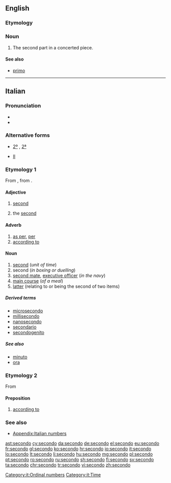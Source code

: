 ==English==

===Etymology===
{{etyl|it|en}}

===Noun===
{{en-noun}}

# {{context|music|lang=en}} The second part in a concerted piece.

====See also====
* [[primo]]

{{Webster 1913}}

----

==Italian==
{{ordinalbox|it|1st|2nd|3rd|primo|terzo|card=due}}

===Pronunciation===
* {{IPA|lang=it|/seˈkondo/}}
* {{audio|It-un secondo.ogg|Audio|lang=it}}

===Alternative forms===
* {{qualifier|abbreviation}} [[2º]] {{g|m}}, [[2ª]] {{g|f}}
* {{sense|in names of monarchs and popes|the second}} {{qualifier|abbreviation}} [[II]]

===Etymology 1===
From {{etyl|la|it}} {{term|secundus||he who [[follow]]s, second}}, from {{term|sequor||to follow}}.

====Adjective====
{{it-adj|second}}

# {{context|before the noun|lang=it}} [[second]]
# {{context|in names of monarchs and popes|after the name|lang=it}} the [[second]]

====Adverb====
{{it-adv}}

# [[as per]], [[per]]
# [[according to]]

====Noun====
{{it-noun|m}}

# [[second]] (''unit of time'')
# second (''in boxing or duelling'')
# [[second mate]], [[executive officer]] (''in the navy'')
# [[main course]] (''of a meal'')
# [[latter]] (relating to or being the second of two items)

=====Derived terms=====
* [[microsecondo]]
* [[millisecondo]]
* [[nanosecondo]]
* [[secondario]]
* [[secondogenito]]

=====See also=====
* [[minuto]]
* [[ora]]

===Etymology 2===
From {{etyl|la|it}} {{term|secundum|secundum (preposition and adverb)|lang=la|after, behind, according to}}

====Preposition====
{{head|it|preposition}}

# [[according to]]

===See also===
* [[Appendix:Italian numbers]]

[[Category:it:Ordinal numbers]]
[[Category:it:Time]]

[[ast:secondo]]
[[cy:secondo]]
[[da:secondo]]
[[de:secondo]]
[[el:secondo]]
[[eu:secondo]]
[[fr:secondo]]
[[gl:secondo]]
[[ko:secondo]]
[[hr:secondo]]
[[io:secondo]]
[[it:secondo]]
[[lo:secondo]]
[[lt:secondo]]
[[li:secondo]]
[[hu:secondo]]
[[mg:secondo]]
[[pl:secondo]]
[[pt:secondo]]
[[ro:secondo]]
[[ru:secondo]]
[[sh:secondo]]
[[fi:secondo]]
[[sv:secondo]]
[[ta:secondo]]
[[chr:secondo]]
[[tr:secondo]]
[[vi:secondo]]
[[zh:secondo]]